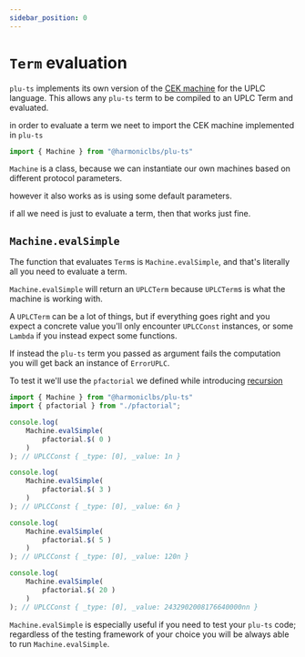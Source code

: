 ```yaml
---
sidebar_position: 0
---
```


# `Term` evaluation

`plu-ts` implements its own version of the [CEK machine](https://en.wikipedia.org/wiki/CEK_Machine) for the UPLC language. This allows any `plu-ts` term to be compiled to an UPLC Term and evaluated.

in order to evaluate a term we neet to import the CEK machine implemented in `plu-ts`

```ts
import { Machine } from "@harmoniclbs/plu-ts"
```

`Machine` is a class, because we can instantiate our own machines based on different protocol parameters.

however it also works as is using some default parameters.

if all we need is just to evaluate a term, then that works just fine.

## `Machine.evalSimple`

The function that evaluates `Term`s is `Machine.evalSimple`, and that's literally all you need to evaluate a term.

`Machine.evalSimple` will return an `UPLCTerm` because `UPLCTerm`s is what the machine is working with.

A `UPLCTerm` can be a lot of things,
but if everything goes right and you expect a concrete value you'll only encounter `UPLCConst` instances, or some `Lambda` if you instead expect some functions. 

If instead the `plu-ts` term you passed as argument fails the computation you will get back an instance of `ErrorUPLC`.

To test it we'll use the `pfactorial` we defined while introducing [recursion](../Control%20Flow/precursive)
```ts
import { Machine } from "@harmoniclbs/plu-ts"
import { pfactorial } from "./pfactorial";

console.log(
    Machine.evalSimple(
        pfactorial.$( 0 )
    )
); // UPLCConst { _type: [0], _value: 1n }

console.log(
    Machine.evalSimple(
        pfactorial.$( 3 )
    )
); // UPLCConst { _type: [0], _value: 6n }

console.log(
    Machine.evalSimple(
        pfactorial.$( 5 )
    )
); // UPLCConst { _type: [0], _value: 120n }

console.log(
    Machine.evalSimple(
        pfactorial.$( 20 )
    )
); // UPLCConst { _type: [0], _value: 2432902008176640000nn }
```

`Machine.evalSimple` is especially useful if you need to test your `plu-ts` code; regardless of the testing framework of your choice you will be always able to run `Machine.evalSimple`.